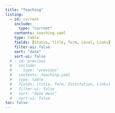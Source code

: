 ```yaml
---
title: "Teaching"
listing:
  - id: current
    include: 
      type: "current"
    contents: teaching.yaml
    type: table
    fields: [Status, title, Term, Level, Links]
    filter-ui: false
    sort: "date"
    sort-ui: false
  # - id: previous
  #   include: 
  #     type: "previous"
  #   contents: teaching.yaml
  #   type: table
  #   fields: [title, Term, Institution, Links]
  #   filter-ui: false
  #   sort: "date desc"
  #   sort-ui: false
toc: false    
---
```


:::{#current}
:::

